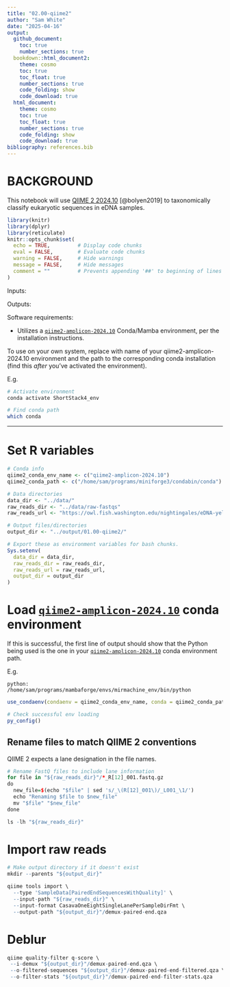 ```yaml
---
title: "02.00-qiime2"
author: "Sam White"
date: "2025-04-16"
output: 
  github_document:
    toc: true
    number_sections: true
  bookdown::html_document2:
    theme: cosmo
    toc: true
    toc_float: true
    number_sections: true
    code_folding: show
    code_download: true
  html_document:
    theme: cosmo
    toc: true
    toc_float: true
    number_sections: true
    code_folding: show
    code_download: true
bibliography: references.bib
---
```


# BACKGROUND

This notebook will use [QIIME 2 2024.10](https://docs.qiime2.org/2024.10/) [@bolyen2019] to taxonomically classify eukaryotic sequences in eDNA samples.

```r
library(knitr)
library(dplyr)
library(reticulate)
knitr::opts_chunk$set(
  echo = TRUE,         # Display code chunks
  eval = FALSE,        # Evaluate code chunks
  warning = FALSE,     # Hide warnings
  message = FALSE,     # Hide messages
  comment = ""         # Prevents appending '##' to beginning of lines in code output
)
```

Inputs:


Outputs:



Software requirements:

-   Utilizes a [`qiime2-amplicon-2024.10`](https://docs.qiime2.org/2024.10/) Conda/Mamba environment, per the installation instructions.

To use on your own system, replace with name of your qiime2-amplicon-2024.10 environment and the path to the corresponding conda installation (find this *after* you've activated the environment).

E.g.

``` bash
# Activate environment
conda activate ShortStack4_env

# Find conda path
which conda
```

------------------------------------------------------------------------

# Set R variables

```r
# Conda info
qiime2_conda_env_name <- c("qiime2-amplicon-2024.10")
qiime2_conda_path <- c("/home/sam/programs/miniforge3/condabin/conda")

# Data directories
data_dir <- "../data/"
raw_reads_dir <- "../data/raw-fastqs"
raw_reads_url <- "https://owl.fish.washington.edu/nightingales/eDNA-yellow_island-2023/"

# Output files/directories
output_dir <- "../output/01.00-qiime2/"

# Export these as environment variables for bash chunks.
Sys.setenv(
  data_dir = data_dir,
  raw_reads_dir = raw_reads_dir,
  raw_reads_url = raw_reads_url,
  output_dir = output_dir
)

```

# Load [`qiime2-amplicon-2024.10`](https://docs.qiime2.org/2024.10/) conda environment

If this is successful, the first line of output should show that the Python being used is the one in your [`qiime2-amplicon-2024.10`](https://docs.qiime2.org/2024.10/) conda environment path.

E.g.

`python:         /home/sam/programs/mambaforge/envs/mirmachine_env/bin/python`

```r
use_condaenv(condaenv = qiime2_conda_env_name, conda = qiime2_conda_path)

# Check successful env loading
py_config()
```



## Rename files to match QIIME 2 conventions

QIIME 2 expects a lane designation in the file names.

```r
# Rename FastQ files to include lane information
for file in "${raw_reads_dir}"/*_R[12]_001.fastq.gz
do
  new_file=$(echo "$file" | sed 's/_\(R[12]_001\)/_L001_\1/')
  echo "Renaming $file to $new_file"
  mv "$file" "$new_file"
done

ls -lh "${raw_reads_dir}"
```


# Import raw reads
```r
# Make output directory if it doesn't exist
mkdir --parents "${output_dir}"

qiime tools import \
  --type 'SampleData[PairedEndSequencesWithQuality]' \
  --input-path "${raw_reads_dir}" \
  --input-format CasavaOneEightSingleLanePerSampleDirFmt \
  --output-path "${output_dir}"/demux-paired-end.qza

```

# Deblur
```r
qiime quality-filter q-score \
 --i-demux "${output_dir}"/demux-paired-end.qza \
 --o-filtered-sequences "${output_dir}"/demux-paired-end-filtered.qza \
 --o-filter-stats "${output_dir}"/demux-paired-end-filter-stats.qza
```